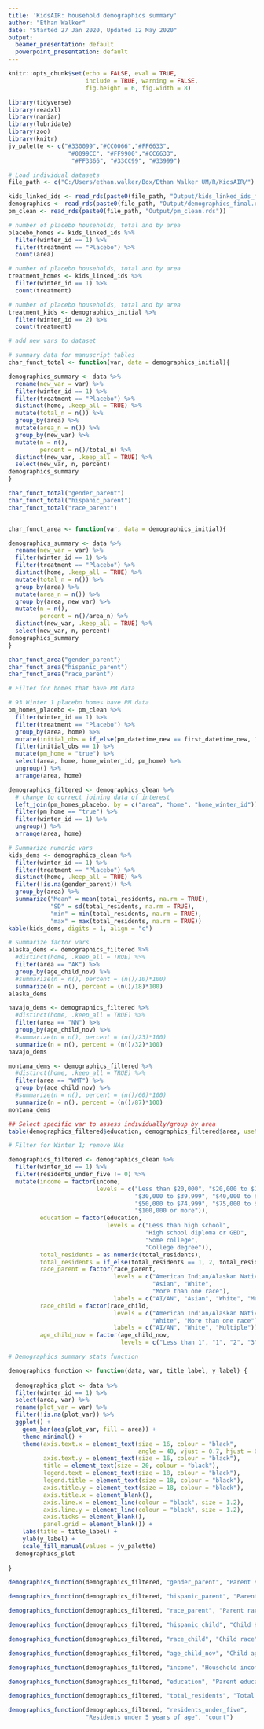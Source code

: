 ```yaml
---
title: 'KidsAIR: household demographics summary'
author: "Ethan Walker"
date: "Started 27 Jan 2020, Updated 12 May 2020"
output:
  beamer_presentation: default
  powerpoint_presentation: default
---
```


```r
knitr::opts_chunk$set(echo = FALSE, eval = TRUE, 
                      include = TRUE, warning = FALSE,
                      fig.height = 6, fig.width = 8)
```

```r
library(tidyverse)
library(readxl)
library(naniar)
library(lubridate)
library(zoo)
library(knitr)
jv_palette <- c("#330099","#CC0066","#FF6633", 
                 "#0099CC", "#FF9900","#CC6633",
                  "#FF3366", "#33CC99", "#33999")
```


```r
# Load individual datasets
file_path <- c("C:/Users/ethan.walker/Box/Ethan Walker UM/R/KidsAIR/")

kids_linked_ids <- read_rds(paste0(file_path, "Output/kids_linked_ids_final.rds"))
demographics <- read_rds(paste0(file_path, "Output/demographics_final.rds"))
pm_clean <- read_rds(paste0(file_path, "Output/pm_clean.rds"))
```


```r
# number of placebo households, total and by area
placebo_homes <- kids_linked_ids %>% 
  filter(winter_id == 1) %>% 
  filter(treatment == "Placebo") %>% 
  count(area)

# number of placebo households, total and by area
treatment_homes <- kids_linked_ids %>% 
  filter(winter_id == 1) %>% 
  count(treatment)

# number of placebo households, total and by area
treatment_kids <- demographics_initial %>% 
  filter(winter_id == 2) %>% 
  count(treatment)
```

```r
# add new vars to dataset

```

```r
# summary data for manuscript tables
char_funct_total <- function(var, data = demographics_initial){

demographics_summary <- data %>% 
  rename(new_var = var) %>% 
  filter(winter_id == 1) %>% 
  filter(treatment == "Placebo") %>% 
  distinct(home, .keep_all = TRUE) %>% 
  mutate(total_n = n()) %>% 
  group_by(area) %>% 
  mutate(area_n = n()) %>% 
  group_by(new_var) %>% 
  mutate(n = n(),
         percent = n()/total_n) %>% 
  distinct(new_var, .keep_all = TRUE) %>% 
  select(new_var, n, percent)
demographics_summary
}

char_funct_total("gender_parent")
char_funct_total("hispanic_parent")
char_funct_total("race_parent")


char_funct_area <- function(var, data = demographics_initial){

demographics_summary <- data %>% 
  rename(new_var = var) %>% 
  filter(winter_id == 1) %>% 
  filter(treatment == "Placebo") %>% 
  distinct(home, .keep_all = TRUE) %>% 
  mutate(total_n = n()) %>% 
  group_by(area) %>% 
  mutate(area_n = n()) %>% 
  group_by(area, new_var) %>% 
  mutate(n = n(),
         percent = n()/area_n) %>% 
  distinct(new_var, .keep_all = TRUE) %>% 
  select(new_var, n, percent)
demographics_summary
}

char_funct_area("gender_parent")
char_funct_area("hispanic_parent")
char_funct_area("race_parent")
```


```r
# Filter for homes that have PM data

# 93 Winter 1 placebo homes have PM data
pm_homes_placebo <- pm_clean %>% 
  filter(winter_id == 1) %>% 
  filter(treatment == "Placebo") %>% 
  group_by(area, home) %>% 
  mutate(initial_obs = if_else(pm_datetime_new == first_datetime_new, 1, 0)) %>% 
  filter(initial_obs == 1) %>% 
  mutate(pm_home = "true") %>% 
  select(area, home, home_winter_id, pm_home) %>% 
  ungroup() %>% 
  arrange(area, home)

demographics_filtered <- demographics_clean %>% 
  # change to correct joining data of interest
  left_join(pm_homes_placebo, by = c("area", "home", "home_winter_id")) %>% 
  filter(pm_home == "true") %>% 
  filter(winter_id == 1) %>% 
  ungroup() %>% 
  arrange(area, home)
```


```r
# Summarize numeric vars
kids_dems <- demographics_clean %>%  
  filter(winter_id == 1) %>% 
  filter(treatment == "Placebo") %>%
  distinct(home, .keep_all = TRUE) %>%  
  filter(!is.na(gender_parent)) %>% 
  group_by(area) %>% 
  summarize("Mean" = mean(total_residents, na.rm = TRUE), 
            "SD" = sd(total_residents, na.rm = TRUE),
            "min" = min(total_residents, na.rm = TRUE), 
            "max" = max(total_residents, na.rm = TRUE))
kable(kids_dems, digits = 1, align = "c")

# Summarize factor vars
alaska_dems <- demographics_filtered %>%  
  #distinct(home, .keep_all = TRUE) %>% 
  filter(area == "AK") %>% 
  group_by(age_child_nov) %>% 
  #summarize(n = n(), percent = (n()/10)*100)
  summarize(n = n(), percent = (n()/18)*100)
alaska_dems

navajo_dems <- demographics_filtered %>%  
  #distinct(home, .keep_all = TRUE) %>% 
  filter(area == "NN") %>% 
  group_by(age_child_nov) %>% 
  #summarize(n = n(), percent = (n()/23)*100)
  summarize(n = n(), percent = (n()/32)*100)
navajo_dems

montana_dems <- demographics_filtered %>%  
  #distinct(home, .keep_all = TRUE) %>% 
  filter(area == "WMT") %>% 
  group_by(age_child_nov) %>% 
  #summarize(n = n(), percent = (n()/60)*100)
  summarize(n = n(), percent = (n()/87)*100)
montana_dems

## Select specific var to assess individually/group by area
table(demographics_filtered$education, demographics_filtered$area, useNA = "ifany")
```

```r
# Filter for Winter 1; remove NAs

demographics_filtered <- demographics_clean %>% 
  filter(winter_id == 1) %>% 
  filter(residents_under_five != 0) %>% 
  mutate(income = factor(income,
                         levels = c("Less than $20,000", "$20,000 to $29,999",
                                    "$30,000 to $39,999", "$40,000 to $49,999",
                                    "$50,000 to $74,999", "$75,000 to $99,999",
                                    "$100,000 or more")),
         education = factor(education,
                            levels = c("Less than high school",
                                       "High school diploma or GED",
                                       "Some college",
                                       "College degree")),
         total_residents = as.numeric(total_residents),
         total_residents = if_else(total_residents == 1, 2, total_residents),
         race_parent = factor(race_parent,
                              levels = c("American Indian/Alaskan Native",
                                         "Asian", "White",
                                         "More than one race"),
                              labels = c("AI/AN", "Asian", "White", "Multiple")),
         race_child = factor(race_child,
                              levels = c("American Indian/Alaskan Native",
                                         "White", "More than one race"),
                              labels = c("AI/AN", "White", "Multiple")),
         age_child_nov = factor(age_child_nov,
                                levels = c("Less than 1", "1", "2", "3", "4")))
```


```r
# Demographics summary stats function

demographics_function <- function(data, var, title_label, y_label) {
  
  demographics_plot <- data %>% 
  filter(winter_id == 1) %>% 
  select(area, var) %>% 
  rename(plot_var = var) %>% 
  filter(!is.na(plot_var)) %>% 
  ggplot() +
    geom_bar(aes(plot_var, fill = area)) +
    theme_minimal() +
    theme(axis.text.x = element_text(size = 16, colour = "black", 
                                     angle = 40, vjust = 0.7, hjust = 0.7),
          axis.text.y = element_text(size = 16, colour = "black"),
          title = element_text(size = 20, colour = "black"),
          legend.text = element_text(size = 18, colour = "black"),
          legend.title = element_text(size = 18, colour = "black"),
          axis.title.y = element_text(size = 18, colour = "black"),
          axis.title.x = element_blank(),
          axis.line.x = element_line(colour = "black", size = 1.2), 
          axis.line.y = element_line(colour = "black", size = 1.2), 
          axis.ticks = element_blank(),
          panel.grid = element_blank()) +
    labs(title = title_label) +
    ylab(y_label) +
    scale_fill_manual(values = jv_palette)
  demographics_plot
  
}
```

```r
demographics_function(demographics_filtered, "gender_parent", "Parent sex", "count")
```

\pagebreak

```r
demographics_function(demographics_filtered, "hispanic_parent", "Parent Hispanic ethnicity", "count")
```

\pagebreak

```r
demographics_function(demographics_filtered, "race_parent", "Parent race", "count")
```

\pagebreak

```r
demographics_function(demographics_filtered, "hispanic_child", "Child Hispanic ethnicity", "count")
```

\pagebreak

```r
demographics_function(demographics_filtered, "race_child", "Child race", "count")
```

\pagebreak

```r
demographics_function(demographics_filtered, "age_child_nov", "Child age Nov 1st", "count")
```

\pagebreak

```r
demographics_function(demographics_filtered, "income", "Household income", "count")
```

\pagebreak

```r
demographics_function(demographics_filtered, "education", "Parent education", "count")
```

\pagebreak

```r
demographics_function(demographics_filtered, "total_residents", "Total residents", "count")
```

\pagebreak

```r
demographics_function(demographics_filtered, "residents_under_five", 
                      "Residents under 5 years of age", "count")
```

